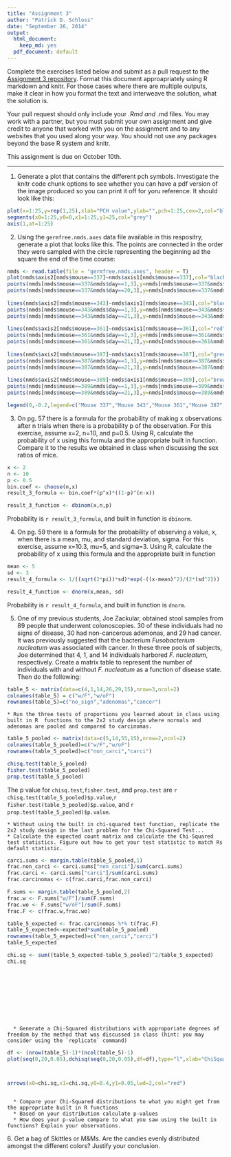```yaml
---
title: "Assignment 3"
author: "Patrick D. Schloss"
date: "September 26, 2014"
output:
  html_document:
    keep_md: yes
  pdf_document: default
---
```


Complete the exercises listed below and submit as a pull request to the [Assignment 3 repository](http://www.github.com/microbialinformatics/assignment03).  Format this document approapriately using R markdown and knitr. For those cases where there are multiple outputs, make it clear in how you format the text and interweave the solution, what the solution is.

Your pull request should only include your *.Rmd and *.md files. You may work with a partner, but you must submit your own assignment and give credit to anyone that worked with you on the assignment and to any websites that you used along your way. You should not use any packages beyond the base R system and knitr.

This assignment is due on October 10th.

------

1.  Generate a plot that contains the different pch symbols. Investigate the knitr code chunk options to see whether you can have a pdf version of the image produced so you can print it off for yoru reference. It should look like this:

   
```r
plot(x=1:25,y=rep(1,25),xlab="PCH value",ylab="",pch=1:25,cex=2,col="black",type="p", main="PCH Symbols",axes=F)
segments(x0=1:25,y0=0,x1=1:25,y1=25,col="grey")
axis(1,at=1:25)

```


2.  Using the `germfree.nmds.axes` data file available in this respositry, generate a plot that looks like this. The points are connected in the order they were sampled with the circle representing the beginning ad the square the end of the time course:

    
```r
nmds <- read.table(file = "germfree.nmds.axes", header = T)
plot(nmds$axis2[nmds$mouse==337]~nmds$axis1[nmds$mouse==337],col="black",type="l",xlab="NMDS Axis 1",ylab="NMDS Axis 2",ylim=c(-0.6,0.4),xlim=c(-0.4,0.8),lwd=2)
points(nmds[nmds$mouse==337&nmds$day==1,3],y=nmds[nmds$mouse==337&nmds$day==1,4],pch=16,col="black",cex=1.5)
points(nmds[nmds$mouse==337&nmds$day==20,3],y=nmds[nmds$mouse==337&nmds$day==20,4],pch=15,col="black",cex=1.5)
      
lines(nmds$axis2[nmds$mouse==343]~nmds$axis1[nmds$mouse==343],col="blue",type="l",lwd=2)
points(nmds[nmds$mouse==343&nmds$day==1,3],y=nmds[nmds$mouse==343&nmds$day==1,4],pch=16,col="blue",cex=1.5)
points(nmds[nmds$mouse==343&nmds$day==21,3],y=nmds[nmds$mouse==343&nmds$day==21,4],pch=15,col="blue",cex=1.5)
    
lines(nmds$axis2[nmds$mouse==361]~nmds$axis1[nmds$mouse==361],col="red",type="l",lwd=2)
points(nmds[nmds$mouse==361&nmds$day==1,3],y=nmds[nmds$mouse==361&nmds$day==1,4],pch=16,col="red",cex=1.5)
points(nmds[nmds$mouse==361&nmds$day==21,3],y=nmds[nmds$mouse==361&nmds$day==21,4],pch=15,col="red",cex=1.5)
    
lines(nmds$axis2[nmds$mouse==387]~nmds$axis1[nmds$mouse==387],col="green",type="l",lwd=2)
points(nmds[nmds$mouse==387&nmds$day==1,3],y=nmds[nmds$mouse==387&nmds$day==1,4],pch=16,col="green",cex=1.5)
points(nmds[nmds$mouse==387&nmds$day==21,3],y=nmds[nmds$mouse==387&nmds$day==21,4],pch=15,col="green",cex=1.5)
   
lines(nmds$axis2[nmds$mouse==389]~nmds$axis1[nmds$mouse==389],col="brown",type="l",lwd=2)
points(nmds[nmds$mouse==389&nmds$day==1,3],y=nmds[nmds$mouse==389&nmds$day==1,4],pch=16,col="brown",cex=1.5)
points(nmds[nmds$mouse==389&nmds$day==21,3],y=nmds[nmds$mouse==389&nmds$day==21,4],pch=15,col="brown",cex=1.5)

legend(0,-0.2,legend=c("Mouse 337","Mouse 343","Mouse 361","Mouse 387","Mouse 389"),col=c("black","blue","red","green","brown"),border="black",lty=1,lwd=2,cex=.75)

```


3.  On pg. 57 there is a formula for the probability of making x observations after n trials when there is a probability p of the observation.  For this exercise, assume x=2, n=10, and p=0.5.  Using R, calculate the probability of x using this formula and the appropriate built in function. Compare it to the results we obtained in class when discussing the sex ratios of mice.

```r
x <- 2
n <- 10
p <- 0.5
bin.coef <- choose(n,x)
result_3_formula <- bin.coef*(p^x)*((1-p)^(n-x))

result_3_function <- dbinom(x,n,p)

```
Probability is `r result_3_formula`, and built in function is `dbinorm`.

4.  On pg. 59 there is a formula for the probability of observing a value, x, when there is a mean, mu, and standard deviation, sigma.  For this exercise, assume x=10.3, mu=5, and sigma=3.  Using R, calculate the probability of x using this formula and the appropriate built in function
```r
mean <- 5
sd <- 3
result_4_formula <- 1/((sqrt(2*pi))*sd)*exp(-((x-mean)^2)/(2*(sd^2)))

result_4_function <- dnorm(x,mean, sd)

```
Probability is `r result_4_formula`, and built in function is `dnorm`.



5.  One of my previous students, Joe Zackular, obtained stool samples from 89 people that underwent colonoscopies.  30 of these individuals had no signs of disease, 30 had non-cancerous ademonas, and 29 had cancer.  It was previously suggested that the bacterium *Fusobacterium nucleatum* was associated with cancer.  In these three pools of subjects, Joe determined that 4, 1, and 14 individuals harbored *F. nucleatum*, respectively. Create a matrix table to represent the number of individuals with and without _F. nucleatum_ as a function of disease state.  Then do the following:

```r
table_5 <- matrix(data=c(4,1,14,26,29,15),nrow=3,ncol=2)
colnames(table_5) = c("w/F","w/oF")
rownames(table_5)=c("no_sign","adenomas","cancer")

```

    * Run the three tests of proportions you learned about in class using built in R  functions to the 2x2 study design where normals and adenomas are pooled and compared to carcinomas.
    
```r
table_5_pooled <- matrix(data=c(5,14,55,15),nrow=2,ncol=2)
colnames(table_5_pooled)=c("w/F","w/oF")
rownames(table_5_pooled)=c("non_carci","carci")

chisq.test(table_5_pooled)
fisher.test(table_5_pooled)
prop.test(table_5_pooled)

```    
The p value for `chisq.test`,`fisher.test`, and `prop.test` are `r chisq.test(table_5_pooled)$p.value`,`r fisher.test(table_5_pooled)$p.value`, and `r prop.test(table_5_pooled)$p.value`.

 
    * Without using the built in chi-squared test function, replicate the 2x2 study design in the last problem for the Chi-Squared Test...
    * Calculate the expected count matrix and calculate the Chi-Squared test statistics. Figure out how to get your test statistic to match Rs default statistic.
    
```r
carci.sums <- margin.table(table_5_pooled,1)
frac.non_carci <- carci.sums["non_carci"]/sum(carci.sums)
frac.carci <- carci.sums["carci"]/sum(carci.sums)
frac.carcinomas <- c(frac.carci,frac.non_carci)

F.sums <- margin.table(table_5_pooled,2)
frac.w <- F.sums["w/F"]/sum(F.sums)
frac.wo <- F.sums["w/oF"]/sum(F.sums)
frac.F <- c(frac.w,frac.wo)

table_5_expected <- frac.carcinomas %*% t(frac.F)
table_5_expected<-expected*sum(table_5_pooled)
rownames(table_5_expected)=c("non_carci","carci")
table_5_expected

chi.sq <- sum((table_5_expected-table_5_pooled)^2/table_5_expected)
chi.sq





   





```   
    

  
      *	Generate a Chi-Squared distributions with approporiate degrees of freedom by the method that was discussed in class (hint: you may consider using the `replicate` command)
```r
df <- (nrow(table_5)-1)*(ncol(table_5)-1)
plot(seq(0,20,0.05),dchisq(seq(0,20,0.05),df=df),type="l",xlab="ChiSquared Statistic",ylab="Probability with 1 degree of freedom")



arrows(x0=chi.sq,x1=chi.sq,y0=0.4,y1=0.05,lwd=2,col="red")



```      
      
      
      
      * Compare your Chi-Squared distributions to what you might get from the appropriate built in R functions
      * Based on your distribution calculate p-values
      * How does your p-value compare to what you saw using the built in functions? Explain your observations.








6\.  Get a bag of Skittles or M&Ms.  Are the candies evenly distributed amongst the different colors?  Justify your conclusion.

